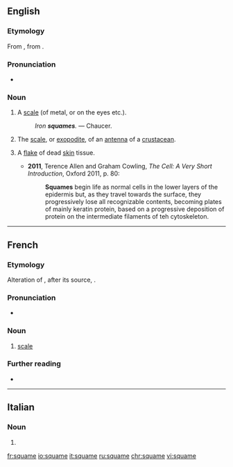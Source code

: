 ==English==

===Etymology===
From {{etyl|fro|en}} {{m|fro|esquame}}, from {{etyl|la|en}} {{m|la|squāma}}.

===Pronunciation===
* {{a|UK}} {{IPA|/skweɪm/|lang=en}}

===Noun===
{{en-noun}}

# {{lb|en|obsolete}} A [[scale]] (of metal, or on the eyes etc.).
#: ''Iron '''squames'''.'' &mdash; Chaucer.
# {{lb|en|zoology}} The [[scale]], or [[exopodite]], of an [[antenna]] of a [[crustacean]].
# {{lb|en|medicine}} A [[flake]] of dead [[skin]] tissue.
#* '''2011''', Terence Allen and Graham Cowling, ''The Cell: A Very Short Introduction'', Oxford 2011, p. 80:
#*: '''Squames''' begin life as normal cells in the lower layers of the epidermis but, as they travel towards the surface, they progressively lose all recognizable contents, becoming plates of mainly keratin protein, based on a progressive deposition of protein on the intermediate filaments of teh cytoskeleton.

----

==French==

===Etymology===
Alteration of {{etyl|fro|fr}} {{m|fro|eschame}}, after its source, {{etyl|la|fr}} {{m|la|squama}}.

===Pronunciation===
* {{IPA|/skwam/|lang=fr}}

===Noun===
{{fr-noun|f}}

# {{lb|fr|archaic|_|or|_|literary}} [[scale]]

===Further reading===
* {{R:TLFi}}

----

==Italian==

===Noun===
{{head|it|noun plural form|g=f}}

# {{plural of|squama|lang=it}}

[[fr:squame]]
[[io:squame]]
[[it:squame]]
[[ru:squame]]
[[chr:squame]]
[[vi:squame]]
